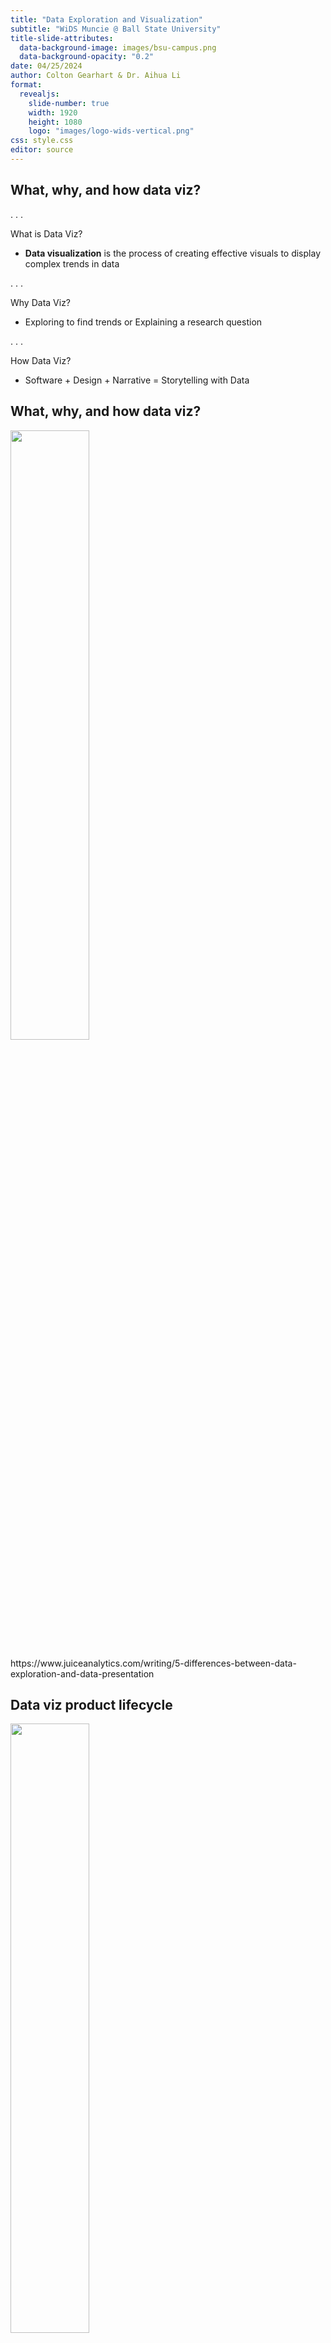 ```yaml
---
title: "Data Exploration and Visualization"
subtitle: "WiDS Muncie @ Ball State University"
title-slide-attributes:
  data-background-image: images/bsu-campus.png
  data-background-opacity: "0.2"
date: 04/25/2024
author: Colton Gearhart & Dr. Aihua Li
format: 
  revealjs:
    slide-number: true
    width: 1920
    height: 1080
    logo: "images/logo-wids-vertical.png"
css: style.css
editor: source
---
```


## What, why, and how data viz?

. . .

What is Data Viz?

- **Data visualization** is the process of creating effective visuals to display complex trends in data

. . .

Why Data Viz?

- Exploring to find trends \hspace{20pt} or \hspace{20pt} Explaining a research question

. . .

How Data Viz?

- Software + Design + Narrative = Storytelling with Data

## What, why, and how data viz?

![](images/venn-diagram-dataviz.png){width="50%"}

::: aside
https://www.juiceanalytics.com/writing/5-differences-between-data-exploration-and-data-presentation
:::

## Data viz product lifecycle

![](images/dataviz-lifecycle.png){width="50%"}

## Data viz and data science

![](images/data-science-project-workflow.png){width="50%"}

## Data viz and R

This presentation introduces the world of **ggplot2**, several different types of plots, and some basic features to enhance your visuals. Then it covers simple data visualization principles when working with multiple variables and how to implement these within **ggplot2**.

::: columns
::: {.column width="50%"}

![](images/logo-r.png)
:::

::: {.column width="50%"}

![](images/ggplot.png)
:::
:::

## Prerequisites

Before we can use the functions, datasets, and help pages within the **tidyverse**, which includes ggplot2, we need to load the package. We can do this by running:

```r
#| echo: true

library(tidyverse)
```

Note if any package is not currently installed, it cannot be loaded. We can install packages using the 'Packages' tab or by running:

```r
#| echo: true
#| eval: FALSE

install.packages("tidyverse")
```

![](images/install-tidyverse.png)

## Example dataset

-   We are going to use `diamonds` dataset from **ggplot2** package, aka `ggplot2::diamonds` (this is the syntax for denoting which package a function or dataset comes from `packagename::functionname()`). This contains price and other attribute information about a large sample of diamonds.

-   You can search a function or dataset name in the 'Help' tab or run `?< function or dataset >` to bring up the documentation.

```r
?diamonds
```

## Example dataset

-   To preview the dataset, we can click on it in the 'Environment' tab or run `glimpse()`, which shows a better formatted preview than the standard `print()` function.

-   Displayed results compactly show the number of observations, the number of variables and their corresponding data types and also some of the raw data.

::: columns
::: {.column width="50%"}

```r
#| echo: true
#| eval: false

glimpse(diamonds)
```
:::

::: {.column width="50%"}

![](images/diamonds-data.png)
:::
:::

## ggplot2 basics and scatterplots

> Building from scratch

-   All plots follow a similar structure that builds up from the `ggplot()` function.

-   And the first thing we can do is specify the dataset we will be using.

```r
#| echo: true
#| output-location: column

ggplot(data = diamonds)
```

-   Now it is primed with the data, but we haven't told it to do anything.

## ggplot2 basics and scatterplots

> Aesthetic mapping

-   Next, we can add a layer of geometric features with `geom_*()`. This uses uses **aesthetic mapping**, which takes values of a variable and translates them into a visual feature.

-   Choice of geometry depends on the data types. `carat` and `price` are continuous $\Longrightarrow$ scatterplot via `geom_point()`.

-   Use `aes()` function to tell R the attributes are from the specified dataset and use `+` between ggplot2 functions to add **layers**.

```r
#| echo: true
#| code-line-numbers: 1-4|1|2-3|4
#| output-location: column

ggplot(data = diamonds,
       aes(x = carat,
           y = price)) +
  geom_point()
```

## ggplot2 basics and scatterplots

> Other attributes

- Now we can adapt the scatterplot from before to learn more about function structure.

-   Anything that is a *simple "constant" value* (i.e. not part of the data and just an option for visual look) should be specified *locally* and *outside* of the `aes()` function.

```r
#| echo: true
#| code-line-numbers: 1-4|4
#| output-location: column

ggplot(data = diamonds,
       aes(x = carat,
           y = price)) + 
  geom_point(color = "purple")
```

## ggplot2 basics and scatterplots {.scrollable}

> Incorporating more variables via aes()

-   Only *data-driven attributes* go inside the `aes()` function.

-   To see how this works, let's take a look at the `iris` dataset.

```r
#| echo: true
#| code-line-numbers: 1-2|1|2
#| output-location: column

# preview data
print(iris)

```

```r
#| echo: true
#| code-line-numbers: 1-7|2|3-5|6-7
#| output-location: column

# create scatterplot
ggplot(data = iris,
       aes(x = Sepal.Length,
           y = Sepal.Width,
           color = Species)) + 
  geom_point(size = 10,
             shape = "*")
```

## Histograms  {.scrollable}

> geom_histogram()

-   A basic **histogram** is a *univariate* plot that can be used for *continuous* variables and is created via `geom_histogram()`.

-   Pay close attention to the how wide the intervals are on histograms.

```r
#| echo: true
#| code-line-numbers: 1-6|3|4|5-6
#| output-location: column

# create histogram with certain width and colors
ggplot(data = diamonds,
       aes(x = carat)) + 
  geom_histogram(bins = 5,
                 fill = "red",
                 color = "black")
```

```r
#| echo: true
#| code-line-numbers: 1-6|4
#| output-location: column

# create histogram with certain width and colors
ggplot(data = diamonds,
       aes(x = carat)) + 
  geom_histogram(binwidth = 0.1,
                 fill = "red",
                 color = "black")
```

## Titles, labels and themes

-   Use the `labs()` function to adds main titles, axis titles, etc. These labels can be tacked onto any ggplot2 plot.

- Themes can be added via `theme_*()`.

```r
#| echo: true
#| code-line-numbers: 1-10|7-9|10
#| output-location: column

# add features to polish plot
ggplot(data = diamonds,
       aes(x = carat)) + 
  geom_histogram(binwidth = 0.1,
                 fill = "red",
                 color = "black") + 
  labs(title = "Histogram of diamond weights",
       x = "Weight in carats",
       y = "Count") + 
  theme_bw()
```

## Boxplots {.scrollable}

> boxplot() and geom_boxplot()

-   Boxplots are another common plot, which are used to visualize the distribution of a *numeric* variable. However, they no longer map the raw data.

-   Instead, `boxplot()` and `geom_boxplot()` map the five number summary that is computed from the raw data.

```r
#| echo: true
#| code-line-numbers: 1-5|2|5
#| output-location: column

# generate and save set of random numbers
x <- rnorm(50)

# summarize numbers
summary(x)
```

```r
#| echo: true
#| code-line-numbers: 1-2|2
#| output-location: column

# visualize numbers
boxplot(x, horizontal = TRUE)
```

```r
#| echo: true
#| code-line-numbers: 1-2|2
#| output-location: column

# base R histogram
hist(x)
```

## Boxplots

> Comparitive boxplots

-   `geom_boxplot()` requires a continuous variable to be mapped to either the `x` or `y` argument.

-   We can also make comparative (side-by-side) boxplots by mapping a categorical variable to the other axis.

```r
#| echo: true
#| code-line-numbers: 1-5|3-4|5
#| output-location: column

# create comparative boxplots
ggplot(data = diamonds,
aes(x = carat,
    y = cut)) + 
  geom_boxplot()
```

-   This is one way to plot a numerical response with a categorical explanatory variable.

## Bar graphs

> geom_bar()

-   A bar graph (also known as bar chart or bar plot) is used for *categorical* data and assigns a height of a bar to the count of a group.

-   Bargraphs plot a summary of the data, specifically the frequency (or relative frequency = frequency / total).

-   If we have raw data (not already summarized), then we can use `geom_bar()` without any options.

```r
#| echo: true
#| code-line-numbers: 1-4|3|4
#| output-location: column

# create bar graph
ggplot(data = diamonds,
       aes(x = cut)) + 
  geom_bar()
```

## What is possible with the basic skills?

-   With just the necessities of ggplot2 and R, you can make very informative, professional plots!

-   There are lots of other cool functions and other types of plots that we did not cover, such as `geom_line()`, `facet_wrap()`, etc. 

:::: columns
::: {.column width="40%"}

```r
#| echo: true
#| eval: false

# line plot of points over the season
# -> specific colors by W/L and also take into account location with facets
# -> add reference line for average points
ggplot(data = data_bsu_plot,
       aes(x = Date,
           y = Points)) +  
  geom_point(aes(color = Outcome),
             size = 4) + 
  geom_line(color = "lightgrey") + 
  geom_hline(aes(yintercept = mean(Points)),
             color = "grey20",
             linetype = "dashed") + 
  scale_color_manual(values = c("L" = "red", "W" = "green")) + 
  facet_wrap(~ Location) + 
  labs(title = "Ball State Basketball 2012-13") + 
  theme_bw()
```

:::
::: {.column width="60%"}

![](images/bsu-basketball.png)

:::
:::

## Additional Resources

- If you want to learn more about data visualization and/or R specifically, check out the following resources!

![](images/texts-swd-r4ds.png){width=50%}


## Thanks for listening! {background-image="images/beneficence.png" background-opacity=0.2}

[https://coltongearhart.quarto.pub/wids-data-viz/]()

![](images/wids-logo-horizontal.png){width="50%"}
